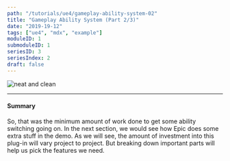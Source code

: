 ```yaml
---
path: "/tutorials/ue4/gameplay-ability-system-02"
title: "Gameplay Ability System (Part 2/3)"
date: "2019-19-12"
tags: ["ue4", "mdx", "example"]
moduleID: 1
submoduleID: 1
seriesID: 3
seriesIndex: 2
draft: false
---
```



![neat and clean](../../images/gameplay-ability-systems/Checkpoint1_Result.png)

<Alert
	head="Why not hard code enums ?"
	body="The amount of code becomes worth it for larger MMOs/RPGs with switchable skills everywhere."
/>

---

#### Summary
So, that was the minimum amount of work done to get some ability switching going on.
In the next section, we would see how Epic does some extra stuff in the demo.
As we will see, the amount of investment into this plug-in will vary project to project.
But breaking down important parts will help us pick the features we need.